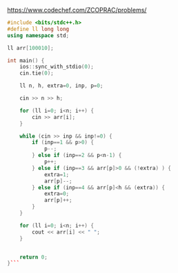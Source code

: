 https://www.codechef.com/ZCOPRAC/problems/

```cpp
#include <bits/stdc++.h>
#define ll long long
using namespace std;

ll arr[100010];

int main() {
	ios::sync_with_stdio(0);
	cin.tie(0);

	ll n, h, extra=0, inp, p=0;

	cin >> n >> h;

	for (ll i=0; i<n; i++) {
		cin >> arr[i];
	}

	while (cin >> inp && inp!=0) {
		if (inp==1 && p>0) {
			p--;
		} else if (inp==2 && p<n-1) {
			p++;
		} else if (inp==3 && arr[p]>0 && (!extra) ) {
			extra=1;
			arr[p]--;
		} else if (inp==4 && arr[p]<h && (extra)) {
			extra=0;
			arr[p]++;
		}
	}

	for (ll i=0; i<n; i++) {
		cout << arr[i] << " ";
	}


	return 0;
}```
